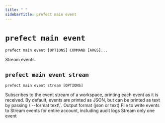 ```yaml
---
title: " "
sidebarTitle: prefect main event
---
```



# `prefect main event`



```command
prefect main event [OPTIONS] COMMAND [ARGS]...
```



<Info>
Stream events.
</Info>








## `prefect main event stream`



```command
prefect main event stream [OPTIONS]
```



<Info>
Subscribes to the event stream of a workspace, printing each event
as it is received. By default, events are printed as JSON, but can be
printed as text by passing \`--format text\`.
</Info>






<AccordionGroup>




<Accordion title="Options" defaultOpen>

<ResponseField name="--format">
    Output format (json or text)
</ResponseField>

<ResponseField name="--output-file">
    File to write events to
</ResponseField>

<ResponseField name="--account">
    Stream events for entire account, including audit logs
</ResponseField>

<ResponseField name="--run-once">
    Stream only one event
</ResponseField>

</Accordion>

</AccordionGroup>
